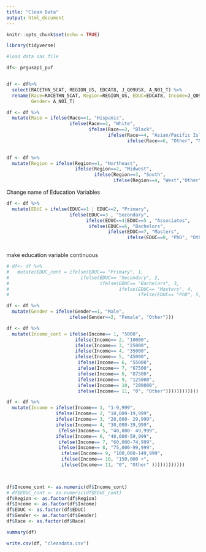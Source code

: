 ```yaml
---
title: "Clean Data"
output: html_document
---
```


```r
knitr::opts_chunk$set(echo = TRUE)
```

```r
library(tidyverse)
```

```r
#load data sas file


```

```r

df<- prgusap1_puf


df <- df%>%
  select(RACETHN_5CAT, REGION_US, EDCAT8, J_Q09USX, A_N01_T) %>%
  rename(Race=RACETHN_5CAT, Region=REGION_US, EDUC=EDCAT8, Income=J_Q09USX,
         Gender= A_N01_T)

```

```r
df <- df %>%
  mutate(Race = ifelse(Race==1, "Hispanic",
                       ifelse(Race==2, "White",
                              ifelse(Race==3, "Black",
                                     ifelse(Race==4, "Asian/Pacific Islander",
                                            ifelse(Race==6, "Other", "Not Stated" ))))))
                     

```

```r

df <- df %>%
  mutate(Region = ifelse(Region==1, "Northeast",
                         ifelse(Region==2, "Midwest",
                                ifelse(Region==3, "South",
                                       ifelse(Region==4, "West","Other")))))

```
Change name of Education Variables
```r
df <- df %>%
  mutate(EDUC = ifelse(EDUC==1 | EDUC==2, "Primary",
                       ifelse(EDUC==3 , "Secondary",
                             ifelse(EDUC==4|EDUC==5 , "Associates",
                              ifelse(EDUC==6, "Bachelors",
                                     ifelse(EDUC==7, "Masters",
                                            ifelse(EDUC==8, "PhD", "Other")))))))
                                                   
```

make education variable continuous 
```r

# df<- df %>%
#   mutate(EDUC_cont = ifelse(EDUC== "Primary", 1,
#                          ifelse(EDUC== "Secondary", 2,
#                                 ifelse(EDUC== "Bachelors", 3,
#                                        ifelse(EDUC== "Masters", 4,
#                                               ifelse(EDUC== "PhD", 5,0))))))


```

```r
df <- df %>%
  mutate(Gender = ifelse(Gender==1, "Male",
                       ifelse(Gender==2, "Female", "Other")))

```

```r

df <- df %>%
  mutate(Income_cont = ifelse(Income== 1, "5000",
                         ifelse(Income== 2, "10000",
                         ifelse(Income== 3, "25000", 
                         ifelse(Income== 4, "35000",
                         ifelse(Income== 5, "45000",
                          ifelse(Income== 6, "55000",
                          ifelse(Income== 7, "67500",
                          ifelse(Income== 8, "87500",
                          ifelse(Income== 9, "125000",
                          ifelse(Income== 10, "200000", 
                          ifelse(Income== 11, "0", "Other")))))))))))) 

```


```r

df <- df %>%
  mutate(Income = ifelse(Income== 1, "1-9,999",
                  ifelse(Income== 2, "10,000-19,999",
                  ifelse(Income== 3, "20,000- 29,999", 
                  ifelse(Income== 4, "30,000-39,999",
                   ifelse(Income== 5, "40,000- 49,999", 
                  ifelse(Income== 6, "40,000-59,999",
                   ifelse(Income== 7, "60,000-74,999",
                   ifelse(Income== 8, "75,000-99,999",
                    ifelse(Income== 9, "100,000-149,999",
                    ifelse(Income== 10, "150,000 +", 
                    ifelse(Income== 11, "0", "Other" ))))))))))))

         
```


```r

df$Income_cont <- as.numeric(df$Income_cont)
# df$EDUC_cont <- as.numeric(df$EDUC_cont)
df$Region <- as.factor(df$Region)
df$Income <- as.factor(df$Income)
df$EDUC <- as.factor(df$EDUC)
df$Gender <- as.factor(df$Gender)
df$Race <- as.factor(df$Race)

summary(df)

```

```r

write.csv(df, "cleandata.csv")


```

